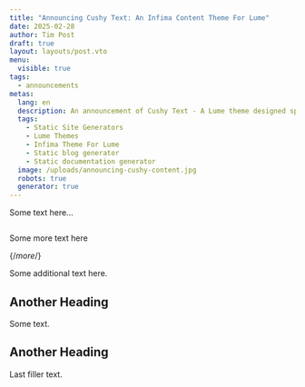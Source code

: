 ```yaml
---
title: "Announcing Cushy Text: An Infima Content Theme For Lume"
date: 2025-02-28
author: Tim Post
draft: true
layout: layouts/post.vto
menu:
  visible: true
tags:
  - announcements
metas:
  lang: en
  description: An announcement of Cushy Text - A Lume theme designed specifically to suit the needs of content-rich websites.
  tags:
    - Static Site Generators
    - Lume Themes
    - Infima Theme For Lume
    - Static blog generator
    - Static documentation generator
  image: /uploads/announcing-cushy-content.jpg
  robots: true
  generator: true
---
```


Some text here...

<img class="blog_image" src="/uploads/announcing-cushy-content.jpg" alt="" title="" />

Some more text here

{/*more*/}

Some additional text here.

## Another Heading

Some text.

## Another Heading

Last filler text.